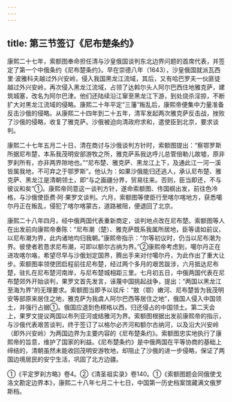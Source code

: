 ```yaml
---
---
---
```

title: 第三节签订《尼布楚条约》
---



康熙二十七年，索额图奉命担任清与沙皇俄国谈判东北边界问题的首席代表，并签定了第一个中俄条约《尼布楚条约》。早在崇德八年（1643），沙皇俄国就派瓦西里·波雅科夫越过外兴安岭，侵入我国黑龙江流域，其后，又有哈巴罗夫一伙匪徒越过外兴安岭，再次侵入黑龙江流域，占领了达斡尔头人阿尔巴西住地雅克萨，建筑城塞，改名为阿尔巴津。他们还陆续沿江窜至黑龙江下游，到处烧杀淫掠，不断扩大对黑龙江流域的侵略。康熙二十年平定“三藩”叛乱后，康熙帝便集中力量准备反击沙俄的侵略。从康熙二十四年到二十五年，清军发起两次雅克萨反击战，挫败了沙俄的侵略，收复了雅克萨。沙俄被迫向清政府求和，遣使臣到北京，要求谈判。

康熙二十七年五月二十日，清在商讨与沙俄谈判方针时，索额图提出：“察鄂罗斯所据尼布楚，本系我茂明安部游牧之所，雅克萨系我达呼儿总管倍勒儿故墟，原非罗刹所有，亦非两界隙地也。”“尼布楚、雅克萨、黑龙江上下，及通此江一河一溪皆属我地，不可弃之于鄂罗斯”。他认为：如果沙俄能归还逃人，承认尼布楚、雅克萨、黑龙江是清朝领土，即“与之画疆分界，贸易往来。否则，臣当即还，不与彼议和矣”①。康熙帝同意这一谈判方针，遂命索额图、佟国纲出发，前往色冷格，与沙俄使臣费·阿·果罗文谈判。六月，索额图等使臣行至喀尔喀地方，获悉噶尔丹正在叛乱，侵犯了喀尔喀蒙古，道路被阻，便退回了北京。

康熙二十八年四月，经中俄两国代表重新商定，谈判地点改在尼布楚。索额图等人在出发前向康熙帝奏陈：“尼布潮（楚）、雅克萨既系我属所居地，臣等请如前议，以尼布潮为界，此内诸地均归我朝。”康熙帝指示：“尔等初议时，仍当以尼布潮为界。彼使者若恳求尼布潮，可即以额尔古纳为界。”②康熙帝考虑到，噶尔丹正在进攻喀尔咯，希望尽早与沙俄划定国界，腾出手来对付噶尔丹，为此作出了重大让步。索额图率领使团启程前往尼布楚，经过两个多月的艰苦跋涉，六月抵达尼布楚，驻扎在尼布楚河南岸，与尼布楚城相距三里。七月初五日，中俄两国代表在尼布楚郊外开始谈判，果罗文首先发言，诬蔑中国挑起战争，提出：“两国以黑龙江至海为界”的无理要求。索额图当即予以驳斥：“敖（鄂）嫩河、尼布楚皆为我茂明安等部原来居住之地，雅克萨为我虞人阿尔巴西等居住之地”，俄国人侵入中国领土，并强行占据①。俄国应退到色楞格以西，归还侵占的中国领土。第二天会上，果罗文提议两国以布列亚河或结雅河为界。索额图根据出发前康熙帝的指示，与沙俄代表艰苦谈判，终于签订了以格尔必齐河和额尔古纳河，以及沿大兴安岭（即外兴安岭）为两国边界为主要内容的《尼布楚条约》。索额图忠实地执行了康熙帝的旨意，维护了国家的利益。《尼布楚条约》是中俄两国在平等协商的基础上缔结的，清朝虽然未能收回茂明安游牧地，却阻止了沙俄的进一步侵略，保证了两国边境居民的安宁生活，巩固了北方边疆。

①《平定罗刹方略》卷4。②《清圣祖实录》卷140。①《索额图题会同俄使戈洛文勘定边界本》，康熙二十八年七月二十七日，中国第一历史档案馆藏满文俄罗斯档。